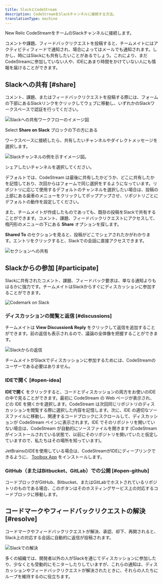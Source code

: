 ```yaml
---
title: SlackとCodeStream
description: CodeStreamをSlackチャンネルに接続する方法。
translationType: machine
---
```








New Relic CodeStreamをチームのSlackチャンネルに接続します。

コメントや課題、フィードバックリクエストを投稿すると、チームメイトにはアクティビティフィードで通知され、場合によってはメールでも通知されます。しかし、時にはSlackにも共有したいことがあるでしょう。これにより、まだCodeStreamに参加していない人や、IDEにあまり時間をかけていない人にも情報を届けることができます。

## Slackへの共有 [#share]

コメント、課題、またはフィードバックリクエストを投稿する際には、フォームの下部にあるSlackリンクをクリックしてウェブに移動し、いずれかのSlackワークスペースで認証を行ってください。

<img title="Slackベーシック" alt="Slackへの共有ワークフローのイメージ図" src={newCodemarkNotConnected2}/> <figcaption>Select **Share on Slack** ブロックの下の方にある</figcaption>

ワークスペースに接続したら、共有したいチャンネルやダイレクトメッセージを選択します。

<img title="Slackチャンネル" alt="Slackチャンネルの例を示すイメージ図。" src={postToSlack}/> <figcaption>シェアしたいチャンネルを選択してください。</figcaption>

デフォルトでは、CodeStream は最後に共有したかどうか、どこに共有したかを記憶しており、次回からはフォームで同じ選択をするようになっています。リポジトリに応じて使用するデフォルトのチャンネルを選択したい場合は、投稿の上部にある歯車のメニューをクリックしてポップアップさせ、リポジトリごとにデフォルトの動作を設定してください。

また、チームメイトが作成したものであっても、既存の投稿をSlackで共有することができます。コメント、課題、フィードバックリクエストにアクセスして、楕円形のメニューの下にある **Share** オプションを探します。

**Shared To** のセクションを見ると、投稿がどこでシェアされたかがわかります。エントリをクリックすると、Slackでの会話に直接アクセスできます。

<img
  alt="セクションへの共有"
  src={sharedTo}
/>

## Slackからの参加 [#participate]

Slackに共有されたコメント、課題、フィードバック要求は、単なる通知よりもはるかに強力です。チームメイトはSlackからすぐにディスカッションに参加することができます。

<img
  alt="Codemark on Slack"
  src={shareOnSlack1}
/>

### ディスカッションの閲覧と返信 [#discussions]

チームメイトは **View Discussion& Reply** をクリックして返信を追加することができます。前の返信も表示されるので、議論の全体像を把握することができます。

<img
  alt="Slackからの返信"
  src={replyFromSlack}
/>

チームメイトがSlackでディスカッションに参加するためには、CodeStreamのユーザーである必要はありません。

### IDEで開く [#open-idea]

**IDEで開く** をクリックすると、コードとディスカッションの両方をお使いのIDEの中で見ることができます。最初に CodeStream の Web ページが表示され、どの IDE を開くかを選択します。CodeStream は次回同じリポジトリのディスカッションを閲覧する際に選択した内容を記憶します。次に、IDE の適切なソースファイルに移動し、関連するコードブロックにスクロールして、ディスカッションが CodeStream ペインに表示されます。IDE でそのリポジトリを開いていない場合は、CodeStream が自動的にソースファイルを開きます (CodeStream がインストールされている状態で、以前にそのリポジトリを開いていたと仮定していますので、私たちはその場所を知っています)。

JetBrainsのIDEを使用している場合は、CodeStreamがIDEにディープリンクできるように、 [Toolbox App](https://www.jetbrains.com/toolbox-app/) をインストールします。

### GitHub（またはBitbucket、GitLab）での公開 [#open-github]

コードブロックがGitHub、Bitbucket、またはGitLabでホストされているリポジトリのものである場合、このボタンはそのホスティングサービス上の対応するコードブロックに移動します。

## コードマークやフィードバックリクエストの解決 [#resolve]

コードマークやフィードバックリクエストが解決、承認、却下、再開されると、Slack上の対応する会話に自動的に返信が投稿されます。

<img
  alt="Slackでの解決"
  src={resolvedOnSlack}
/>

多くの組織では、開発者以外の人がSlackを通じてディスカッションに参加したり、少なくとも受動的にモニターしたりしていますが、これらの通知は、ディスカッションやフィードバックリクエストが解決されたときに、それらの人たちにループを維持するのに役立ちます。
